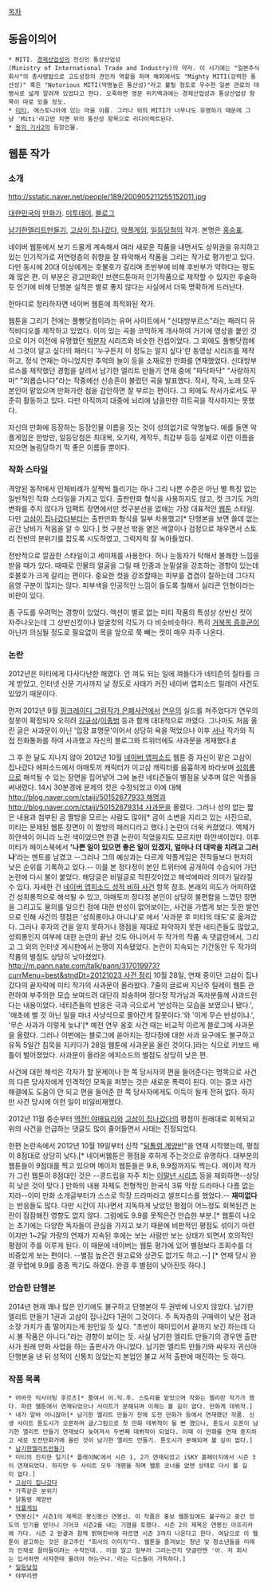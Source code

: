 [[목차]]

== 동음이의어 ==
 * MITI. [[경제산업성]]의 전신인 통상산업성(Ministry of International Trade and Industry)의 약자. 이 시기에는 "일본주식회사"의 총사령탑으로 고도성장의 견인차 역할을 하며 해외에서도 "Mighty MITI(강력한 통산성)" 혹은 "Notorious MITI(악명높은 통산성)"라고 불릴 정도로 우수한 일본 관료의 대명사로 넓게 알려져 있었다고 한다. 오죽하면 영문 위키백과에는 경제산업성과 통상산업성 항목이 따로 있을 정도.
 * [http://en.wikipedia.org/wiki/Miti,_Estonia 미티], 에스토니아에 있는 마을 이름. 그러나 위의 MITI가 너무나도 유명하기 때문에 그냥 'Miti'라고만 치면 위의 통산성 항목으로 리다이렉트된다.
 * [[용의 기사2]]의 등장인물.

== 웹툰 작가 ==
=== 소개 ===
http://sstatic.naver.net/people/189/200905211255152011.jpg

[[대한민국]]의 [[만화가]].
[http://me2day.net/ctaiji 미투데이], [http://blog.naver.com/ctaiji/ 블로그]

[[남기한엘리트만들기]], [[고삼이 집나갔다]], [[악플게임]], [[일등당첨]]의 작가. 본명은 [[홍승표]].

네이버 웹툰에서 보기 드물게 계속해서 여러 새로운 작품을 내면서도 상위권을 유지하고 있는 인기작가로 저연령층의 취향을 잘 파악해서 작품을 그리는 작가로 평가받고 있다. 다만 동시에 20대 이상에게는 호불호가 갈리며 초반부에 비해 후반부가 약하다는 평도 꽤 많은 편. 이 부분은 광고만화인 브랜드툰마저 인기작품으로 제작할 수 있지만 후술하듯 인기에 비해 단행본 실적은 별로 좋지 않다는 사실에서 더욱 명확하게 드러난다.

한마디로 정리하자면 네이버 웹툰에 최적화된 작가.

웹툰을 그리기 전에는 풀빵닷컴이라는 유머 사이트에서 "신대방부르스"라는 패러디 뮤직비디오를 제작하고 있었다. 이미 있는 곡을 코믹하게 개사하여 거기에 영상을 붙인 것으로 이거 이전에 유명했던 [[박분자]] 시리즈와 비슷한 컨셉이었다. 그 외에도 풀빵닷컴에서 그것이 알고 싶다의 패러디 '누구든지 이 정도는 알지 싶다'란 동영상 시리즈를 제작하고, 정식 연재는 아니었지만 추억의 놀이 등을 소재로한 만화를 연재했었다. 신대방부르스를 제작했던 경험을 살려서 남기한 엘리트 만들기 연재 중에 "파닥파닥" "사랑하지마" "외롭습니다"라는 작중에선 신승흔이 불렀던 곡을 발표했다. 작사, 작곡, 노래 모두 본인이 맡았으며 만화가란 점을 감안하면 잘 부르는 편이다. 그 외에도 작사가로서도 꾸준히 활동하고 있다. 다만 아직까지 대중에 뇌리에 남을만한 히트곡을 작사하지는 못했다.

자신의 만화에 등장하는 등장인물 이름을 짓는 것이 성의없기로 악명높다. 예를 들면 악플게임은 한방만, 일등당첨은 최대복, 오기락, 계작두, 최갑부 등등 실제로 이런 이름을 지으면 놀림당하기 딱 좋은 이름들 뿐이다. 
=== 작화 스타일 ===
격앙된 동작에서 인체비례가 살짝씩 틀리기는 하나 그리 나쁜 수준은 아닌 별 특징 없는 일반적인 작화 스타일을 가지고 있다. 출판만화 형식을 사용하지도 않고, 컷 크기도 거의 변화를 주지 않다가 임팩트 장면에서만 컷구분선을 없애는 가장 대표적인 [[웹툰]] 스타일. 다만 [[고삼이 집나갔다]]부터는 출판만화 형식을 일부 차용했고[* 단행본을 보면 쓸데 없는 공간 낭비가 적음을 알 수 있다.] 컷 구분선 밖을 옅은 색깔이나 검정으로 채우면서 스토리 전반의 분위기를 잡도록 시도하였고, 그럭저럭 잘 녹아들었다.

전반적으로 깔끔한 스타일이고 세미체를 사용한다. 허나 눈동자가 탁해서 불쾌한 느낌을 받을 때가 있다. 때때로 인물의 얼굴을 그릴 때 인중과 눈밑살을 강조하는 경향이 있는데 호불호가 크게 갈리는 편이다. 중요한 컷을 강조할때는 피부를 겹겹이 칠하는데 그다지 음영 구분이 많지는 않다. 피부색을 인공적인 느낌이 들도록 칠해서 실리콘 인형이라는 비판이 있다.

좀 구도를 우려먹는 경향이 있었다. 액션이 별로 없는 미티 작품의 특성상 상반신 컷이 자주나오는데 그 상반신컷이나 얼굴컷의 각도가 다 비슷비슷하다. 특히 [[거북목 증후군]]이 아닌가 의심될 정도로 필요없이 목을 앞으로 쭉 빼는 컷이 매우 자주 나온다.

=== 논란 ===
2012년은 미티에게 다사다난한 해였다. 안 껴도 되는 일에 껴들다가 네티즌의 질타를 크게 받았고, 인터넷 신문 기사까지 날 정도로 사태가 커진 네이버 앱피소드 릴레이 사건도 있었기 때문이다.

먼저 2012년 9월 [[핑크레이디 그림작가 은폐사건]]에서 [[연우]]의 실드를 쳐주었다가 연우의 잘못이 확정되자 오히려 [[김규삼]]/[[이종범(만화가)|이종범]] 등과 함께 대대적으로 까였다. 그나마도 처음 올린 글은 사과문이 아닌 '입장 표명문'이어서 상당히 욕을 먹었으나 이후 [[서나]] 작가와 직접 전화통화를 하여 사과했고 자신의 블로그와 트위터에도 사과문을 게재했다.[http://blog.naver.com/ctaiji/50150665927 #]

그 후 한 달도 지나지 않아 2012년 10월 [[네이버 앱피소드]] 웹툰 중 자신이 맡은 고삼이 집나갔다 에피소드에서 야매토끼 캐릭터가 이고삼 캐릭터를 음흉하게 바라보며 [[성희롱]]으로 해석될 수 있는 장면을 집어넣어 그에 놀란 네티즌들이 별점을 낮추며 많은 악플을 써내렸다. 14시 30분경에 문제의 컷은 수정되었고 이에 대해 [[http://blog.naver.com/ctaiji/50152677933 해명]]과 [[http://blog.naver.com/ctaiji/50152679314 사과문]]을 올렸다. 그러나 성의 없는 짧은 내용과 첨부된 곰 짤방을 모르는 사람도 많아[* 곰이 소변을 지리고 있는 사진으로, 미티는 문제된 웹툰 장면이 이 짤방의 패러디라고 했다.] 논란이 더욱 커졌었다. 액체가 하얀색이 아니라 노란 색이었으면 한결 논란이 적었을지도 모르지만 하얀색이었다.
이후 미티가 페이스북에서 ''''나쁜 일이 있으면 좋은 일이 있겠지, 얼마나 더 대박을 치려고 그러나''''라는 멘트를 남겼고 --그러나 그의 예상과는 다르게 악플게임은 전작들보다 현저히 낮은 순위를 기록하고 있다.-- 이를 본 정다정이 본인 트위터에 공개하여 수습되어 가던 논란에 다시 불이 붙었다. 해당글은 비밀글로 적힌것이었고 해석에따라 의미가 달라질 수 있다. 자세한 건 [[네이버 앱피소드 성적 비하 사건]] 항목 참조.
본래의 의도가 어떠하였건 성희롱적으로 해석될 수 있고, 야매토끼 정다정 본인이 상당히 불편함을 느꼈던 장면을 그리고도  물의를 일으킨 점에 대한 반성이 없어보이는, 사건을 가볍게 보는 듯한 발언으로 인해 사건의 쟁점은 '성희롱이냐 아니냐'로 에서 '사과문 후 미티의 태도'로 옮겨갔다. 그러나 후자의 건을 알지 못하거나 쟁점을 제대로 파악하지 못한 네티즌들도 많았고, 성희롱인지 여부에 대한 논란이 끝난 것도 아니어서 두 작가의 작품 속 댓글란에서, 그리고 그 외의 인터넷 게시판에서 논쟁이 지속됐었다. 논란이 지속되는 기간동안 두 작가의 작품의 별점도 상당히 낮아졌었다.
[[http://m.pann.nate.com/talk/pann/317019973?currMenu=best&stndDt=20121023 사건 정리]]
10월 28일, 연재 중이던 고삼이 집나갔다의 끝자락에 미티 작가의 사과문이 올라왔다. 7줄의 글로써 지난주 릴레이 웹툰 관련하여 부주의한 모습 보여드려 대단히 죄송하며 정다정 작가님과 독자분들께 사과드린다는 내용이었다. 네티즌들의 반응은 극과 극으로서 '반성하는 모습을 보였으니 됐다.', '애초에 별 것 아닌 일을 마녀 사냥식으로 몰아간게 잘못이다.'와 '이게 무슨 반성이냐.', '무슨 사과가 이렇게 늦냐'[* 예전 연우 옹호 사건 때는 비교적 이르게 블로그에 사과문을 올렸다. 그러나 이번에는 블로그에 쏟아지는 정다정에 대한 사과 요구에도 불구하고 유독 5일간 침묵을 지키다가 28일 웹툰에 사과문을 올린 것이다.]라는 식으로 키보드 배틀이 벌어졌었다. 사과문이 올라온 에피소드의 별점도 상당히 낮은 편.

사건에 대한 해석은 각자가 할 문제이나 한 쪽 당사자의 편을 들어준다는 명목으로 사건의 다른 당사자에게 인격적인 모독을 퍼붓는 것은 새로운 폭력이 된다. 이는 결코 사건 해결에도 도움이 안 되고 편을 들어준 한 쪽 당사자에게도 이득이 될게 전혀 없다. 하지만 사건 당시에 이런 일이 비일비재했다.

2012년 11월 중순부터 [[역전! 야매요리]]와 [[고삼이 집나갔다]]의 평점이 원래대로 회복되고 위의 사건을 언급하는 댓글도 많이 줄어들면서 사태는 진정되었다.

한편 논란속에서 2012년 10월 19일부터 신작 "[[닭통령 계양반]]"을 연재 시작했는데, 평점이 8점대로 상당히 낮다.[* 네이버웹툰은 평점을 후하게 주는것으로 유명하다. 대부분의 웹툰들이 9점대를 찍고 있으며 메이저 웹툰들은 9.8, 9.9점까지도 찍는다. 메이저 작가가 그린 웹툰이 8점대인 것은  --콩드립을 자주 치는 [[이말년 시리즈]] 등을 제외하면--상당히 낮은 것이 맞다.] 만화의 내용 자체도 전형적인 한국식 3류 막장 드라마나 다름 없는지라--이미 만화 소개글부터가 스스로 막장 드라마라고 셀프디스를 했었다.-- '''재미없다'''는 반응들도 많다. 다만 시간이 지나면서 지독하게 낮았던 평점이 어느정도 회복된건 논란이 잠잠해진 영향도 없지 않다. 그럼에도 9.9를 못찍은건 안습한 부분.[* 웹툰이 나오는 초기에는 다양한 독자들이 관심을 가지고 보기 때문에 비판적인 평점도 섞이기 마련이지만 1~2달 가량의 연재가 지속된 후에는 보는 사람만 보는 상태가 되면서 호의적인 평점이 주를 이루게 된다. 이 때문에 네이버는 웹툰 평가에 있어 별점보다 조회수를 더 비중있게 보는 편이다. --별점 높은건 원고료와 상관도 없기도 하고.--] [* 연재 당시 완결 무렵에 9.9를 종종 찍기도 하였다. 완결 후 별점이 낮아진듯 하다.]

=== 안습한 단행본 ===
2014년 현재 꽤나 많은 인기에도 불구하고 단행본이 두 권밖에 나오지 않았다. 남기한 엘리트 만들기 1권과 고삼이 집나갔다 1권이 그것이다. 주 독자층의 구매력이 낮은 점과 소장 가치가 좀 떨어지는게 원인일 듯 싶다. "초반이 재미있어서 끝까지 보긴 하는데 다시 볼 작품은 아니다."라는 경향이 보이는 듯. 사실 남기한 엘리트 만들기의 경우엔 출판사가 원래 만화 사업을 하는 출판사가 아니었다. 남기한 엘리트 만들기와 싸우자 귀신아 단행본을 낸 뒤 성적이 신통치 않았는지 본업인 불교 서적 출판에 매진하는 듯 하다.

=== 작품 목록 ===
 * 어바웃 익사이팅 후르츠[* 줄여서 어.익.후. 스토리를 맡았으며 작화는 첼리란 작가가 했다. 파란 웹툰에서 연재되었으나 사이트가 분해되며 이제는 볼 길이 없다. 만화계 데뷔작.]
 * 내가 알바 아니잖아[* 남기한 엘리트 만들기 전에 도전 만화가 등에서 연재했던 작품. 신생 사이트 툰도시가 오픈하며 글/그림으로 첫 만화 데뷔작이 될 뻔 했으나, 툰도시 오픈이 남기한 엘리트 만들기 연재보다 늦어져서 두번째 데뷔작이 되었다. 이때 이 만화를 연재 중지하고 새로 도전만화가에 올린 것이 남기한 엘리트 만들기. 툰도시가 분해되며 볼 길이 없다.]
 * [[남기한엘리트만들기]]
 * 미티의 진지한 일기[* 플레이NC에서 시즌 1, 2가 연재되었고 iSKY 홈페이지에서 시즌 3이 연재되었다. 하지만 두 사이트 모두 개편을 하며 웹툰 코너를 없앤 상태로 다시 볼 길이 없다.]
 * [[고삼이 집나갔다]]
 * 가족같은 분위기
 * 닭통령 계양반
 * [[악플게임]]
 * 연봉신[* 시즌1의 제목은 봉신봉신 연봉신. 이 작품은 홍보 웹툰임에도 불구하고 중간 정도의 인기를 얻더니 기어코 시즌2를 내는 기염을 토했다. 시즌 2의 제목은 연봉신 아프리카에 가다. 시즌 2 완결과 함께 밝혀진바에 따르면 시즌 3까지 나온다고 한다. 여담으로 이 웹툰이 광고하는 것은 광고주인 "회사의 이미지"다. 웹툰을 즐겨보는 청년 및 청소년들을 미래의 인재로 끌어들이려는 수작인데.. 이걸 알고 일부러 그러는건지 댓글란엔 '아. 저 회사는 입사하면 사자한테 물려야 하는구나.'라는 디스들이 가득하다.]
 * [[일등당첨]]
 * 야부리맨
